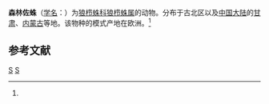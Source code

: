 {{Speciesbox
| genus = Zora
| species = nemoralis
| authority = (Blackwall, 1861)<ref name='id14433'>{{cite web| url =http://www.bioinfo.cn/db05/BjdwSpecies.php?action=view&id=14433| title =森林佐蛛| work =《中国动物物种编目数据库》| publisher =中国科学院微生物研究所| author =中国科学院动物研究所| accessdate =2009-04-28| deadurl =yes| archiveurl =https://web.archive.org/web/20160305101303/http://www.bioinfo.cn/db05/BjdwSpecies.php?action=view&id=14433| archivedate =2016-03-05}}</ref>
}}

'''森林佐蛛'''（[[学名|学名]]：{{lang|la|''Zora nemoralis''}}）为[[狼栉蛛科|狼栉蛛科]][[狼栉蛛属|狼栉蛛属]]的动物。分布于古北区以及[[中国大陆|中国大陆]]的[[甘肃|甘肃]]、[[内蒙古|内蒙古]]等地。该物种的模式产地在欧洲。<ref name='id14433'/>

== 参考文献 ==
{{reflist}}

{{Taxonbar|from=Q1762116}}

[[Category:狼栉蛛属|S]]
[[Category:1861年描述的动物|S]]


{{蜘蛛小作品}}